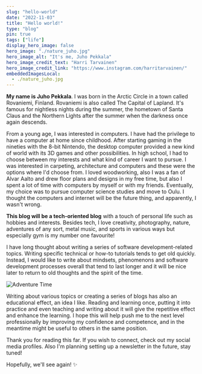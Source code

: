 ```yaml
---
slug: "hello-world"
date: "2022-11-03"
title: "Hello world!"
type: "blog"
pin: true
tags: ["life"]
display_hero_image: false
hero_image: "./nature_juho.jpg"
hero_image_alt: "It's me, Juho Pekkala"
hero_image_credit_text: "Harri Tarvainen"
hero_image_credit_link: "https://www.instagram.com/harritarvainen/"
embeddedImagesLocal:
  - ./nature_juho.jpg
---
```



<WrapperBlock>
  <ContentBlock>
    <GatsbyImage alt="Juho Pekkala loving the summer nature" image={getImage(props.localImages[0])} />
    <PhotoMeta
      alt="Me loving the summer nature"
      credit="Harri Tarvainen"
      url="https://www.instagram.com/harritarvainen/"
    />
  </ContentBlock>
</WrapperBlock>

**My name is Juho Pekkala**. I was born in the Arctic Circle in a town called Rovaniemi, Finland. Rovaniemi is also called The Capital of Lapland. It's famous for nightless nights during the summer, the hometown of Santa Claus and the Northern Lights after the summer when the darkness once again descends.

From a young age, I was interested in computers. I have had the privilege to have a computer at home since childhood. After starting gaming in the nineties with the 8-bit Nintendo, the desktop computer provided a new kind of world with its 3D games and other possibilities. In high school, I had to choose between my interests and what kind of career I want to pursue. I was interested in carpeting, architecture and computers and these were the options where I'd choose from. I loved woodworking, also I was a fan of Alvar Aalto and drew floor plans and designs in my free time, but also I spent a lot of time with computers by myself or with my friends. Eventually, my choice was to pursue computer science studies and move to Oulu. I thought the computers and internet will be the future thing, and apparently, I wasn't wrong.

**This blog will be a tech-oriented blog** with a touch of personal life such as hobbies and interests. Besides tech, I love creativity, photography, nature, adventures of any sort, metal music, and sports in various ways but especially gym is my number one favourite!

I have long thought about writing a series of software development-related topics. Writing specific technical or how-to tutorials tends to get old quickly. Instead, I would like to write about mindsets, phenomenons and software development processes overall that tend to last longer and it will be nice later to return to old thoughts and the spirit of the time.

<WrapperBlock>
  <ContentBlock>
    <div className="flex items-center justify-center">
      <img src={timeToLearnGIF} alt="Adventure Time" />
    </div>
  </ContentBlock>
</WrapperBlock>

Writing about various topics or creating a series of blogs has also an educational effect, an idea I like. Reading and learning once, putting it into practice and even teaching and writing about it will give the repetitive effect and enhance the learning. I hope this will help push me to the next level professionally by improving my confidence and competence, and in the meantime might be useful to others in the same position.

Thank you for reading this far. If you wish to connect, check out my social media profiles. Also I'm planning setting up a newsletter in the future, stay tuned!

Hopefully, we'll see again! ✨
